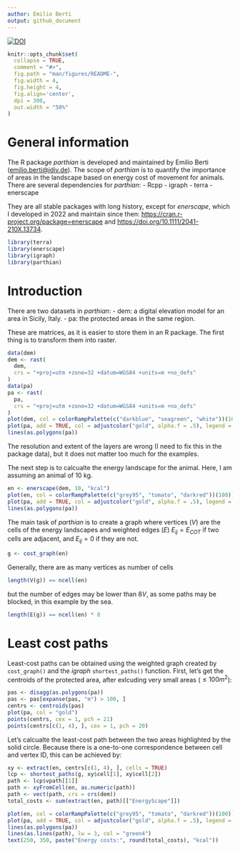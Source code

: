 ```yaml
---
author: Emilio Berti
output: github_document
---
```


[![DOI](https://zenodo.org/badge/DOI/10.5281/zenodo.10890031.svg)](https://doi.org/10.5281/zenodo.10890031)

```r
knitr::opts_chunk$set(
  collapse = TRUE,
  comment = "#>",
  fig.path = "man/figures/README-",
  fig.width = 4,
  fig.height = 4,
  fig.align='center',
  dpi = 300,
  out.width = "50%"
)
```

# General information

The R package _parthian_ is developed and maintained by Emilio Berti (<emilio.berti@idiv.de>).
The scope of _parthian_ is to quantify the importance of areas in the landscape based on energy cost of movement for animals.
There are several dependencies for _parthian_:
  - Rcpp
  - igraph
  - terra
  - enerscape
  
They are all stable packages with long history, except for _enerscape_, which I developed in 2022 and maintain since then: <https://cran.r-project.org/package=enerscape> and <https://doi.org/10.1111/2041-210X.13734>.

```r
library(terra)
library(enerscape)
library(igraph)
library(parthian)
```

# Introduction

There are two datasets in _parthian_:
  - dem: a digital elevation model for an area in Sicily, Italy.
  - pa: the protected areas in the same region.

These are matrices, as it is easier to store them in an R package.
The first thing is to transform them into raster.

```r
data(dem)
dem <- rast(
  dem,
  crs = "+proj=utm +zone=32 +datum=WGS84 +units=m +no_defs"
)
data(pa)
pa <- rast(
  pa,
  crs = "+proj=utm +zone=32 +datum=WGS84 +units=m +no_defs"
)
plot(dem, col = colorRampPalette(c("darkblue", "seagreen", "white"))(100))
plot(pa, add = TRUE, col = adjustcolor("gold", alpha.f = .5), legend = FALSE)
lines(as.polygons(pa))
```

The resolution and extent of the layers are wrong (I need to fix this in the package data), but it does not matter too much for the examples.

The next step is to calcualte the energy landscape for the animal.
Here, I am assuming an animal of 10 kg.

```r
en <- enerscape(dem, 10, "kcal")
plot(en, col = colorRampPalette(c("grey95", "tomato", "darkred"))(100))
plot(pa, add = TRUE, col = adjustcolor("gold", alpha.f = .5), legend = FALSE)
lines(as.polygons(pa))
```

The main task of _parthian_ is to create a graph where vertices (_V_) are the cells of the energy landscapes and weighted edges (_E_) $E_{ij} = E_{COT}$ if two cells are adjacent, and $E_{ij} = 0$ if they are not.

```r
g <- cost_graph(en)
```

Generally, there are as many vertices as number of cells

```r
length(V(g)) == ncell(en)
```

but the number of edges may be lower than $8V$, as some paths may be blocked, in this example by the sea.

```r
length(E(g)) == ncell(en) * 8
```

# Least cost paths
Least-cost paths can be obtained using the weighted graph created by `cost_graph()` and the _igraph_ `shortest_paths()` function.
First, let's get the centroids of the protected area, after exlcuding very small areas ($\leq 100 m^2$):

```r
pas <- disagg(as.polygons(pa))
pas <- pas[expanse(pas, "m") > 100, ]
centrs <- centroids(pas)
plot(pa, col = "gold")
points(centrs, cex = 1, pch = 21)
points(centrs[c(1, 4), ], cex = 1, pch = 20)
```
Let's calcualte the least-cost path between the two areas highlighted by the solid circle.
Because there is a one-to-one correspondence between cell and vertex ID, this can be achieved by:

```r
xy <- extract(en, centrs[c(1, 4), ], cells = TRUE)
lcp <- shortest_paths(g, xy$cell[1], xy$cell[2])
path <- lcp$vpath[[1]]
path <- xyFromCell(en, as.numeric(path))
path <- vect(path, crs = crs(dem))
total_costs <- sum(extract(en, path)[["EnergyScape"]])
```

```r
plot(en, col = colorRampPalette(c("grey95", "tomato", "darkred"))(100))
plot(pa, add = TRUE, col = adjustcolor("gold", alpha.f = .5), legend = FALSE)
lines(as.polygons(pa))
lines(as.lines(path), lw = 3, col = "green4")
text(250, 350, paste("Energy costs:", round(total_costs), "kcal"))
```